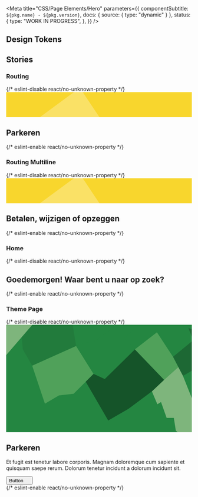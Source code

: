 
<Meta
  title="CSS/Page Elements/Hero"
  parameters={{
    componentSubtitle: `${pkg.name} - ${pkg.version}`,
    docs: { source: { type: "dynamic" } },
    status: {
      type: "WORK IN PROGRESS",
    },
  }}
/>

<Description markdown={readme} />

## Design Tokens

<DesignTokenDocBlock categoryName="Hero" viewType="table" />

## Stories

### Routing

<Canvas>
  {/* eslint-disable react/no-unknown-property */}
  <Story name="Routing">
    <section class="denhaag-hero denhaag-hero--routing">
      <svg
        class="denhaag-hero__image-pattern"
        width="1768"
        height="240"
        viewBox="0 0 1768 240"
        fill="none"
        xmlns="http://www.w3.org/2000/svg"
        focusable="false"
        aria-hidden="true"
      >
        <g clip-path="url(#clip0_14966_94954)">
          <path d="M3398 -1847H-4936V5298H3398V-1847Z" fill="#F8D62D" />
          <path
            d="M-215.2 -249.487L-79.6 -74.2531L-173.2 -9.44025L-127.6 62.5739L-402.4 252.211L-277.6 447.849L30.7997 288.218L77.5997 337.428L159.2 289.418L191.6 333.827L-628 926.743L-890.8 378.236L-833.2 253.411L-732.4 92.5797L-552.4 4.96254L-402.4 -119.862L-424 -161.87L-215.2 -249.487Z"
            fill="#FFEB85"
          />
          <path
            d="M832.4 154.993L701.6 -41.8457L191.6 333.828L280.4 441.849L135.2 557.072L202.4 671.094L524 1070.77L1132.4 602.681L832.4 154.993Z"
            fill="#FAE166"
          />
        </g>
        <defs>
          <clipPath id="clip0_14966_94954">
            <rect width="1768" height="240" fill="white" />
          </clipPath>
        </defs>
      </svg>
      <div class="denhaag-hero__container">
        <div class="denhaag-hero__content">
          <h1 class="denhaag-hero__title utrecht-heading-1">Parkeren</h1>
        </div>
      </div>
      <img class="denhaag-hero__image" src="https://source.unsplash.com/560x400/?parking" alt="" />
    </section>
  </Story>
  {/* eslint-enable react/no-unknown-property */}
</Canvas>

### Routing Multiline

<Canvas>
  {/* eslint-disable react/no-unknown-property */}
  <Story name="Routing Multiline">
    <section class="denhaag-hero denhaag-hero--routing">
      <svg
        class="denhaag-hero__image-pattern"
        width="1768"
        height="240"
        viewBox="0 0 1768 240"
        fill="none"
        xmlns="http://www.w3.org/2000/svg"
        focusable="false"
        aria-hidden="true"
      >
        <g clip-path="url(#clip0_14966_94954)">
          <path d="M3398 -1847H-4936V5298H3398V-1847Z" fill="#F8D62D" />
          <path
            d="M-215.2 -249.487L-79.6 -74.2531L-173.2 -9.44025L-127.6 62.5739L-402.4 252.211L-277.6 447.849L30.7997 288.218L77.5997 337.428L159.2 289.418L191.6 333.827L-628 926.743L-890.8 378.236L-833.2 253.411L-732.4 92.5797L-552.4 4.96254L-402.4 -119.862L-424 -161.87L-215.2 -249.487Z"
            fill="#FFEB85"
          />
          <path
            d="M832.4 154.993L701.6 -41.8457L191.6 333.828L280.4 441.849L135.2 557.072L202.4 671.094L524 1070.77L1132.4 602.681L832.4 154.993Z"
            fill="#FAE166"
          />
        </g>
        <defs>
          <clipPath id="clip0_14966_94954">
            <rect width="1768" height="240" fill="white" />
          </clipPath>
        </defs>
      </svg>
      <div class="denhaag-hero__container">
        <div class="denhaag-hero__content">
          <h1 class="denhaag-hero__title utrecht-heading-1">Betalen, wijzigen of opzeggen</h1>
        </div>
      </div>
      <img class="denhaag-hero__image" src="https://source.unsplash.com/560x400/?payment" alt="" />
    </section>
  </Story>
  {/* eslint-enable react/no-unknown-property */}
</Canvas>

### Home

<Canvas>
  {/* eslint-disable react/no-unknown-property */}
  <Story name="Home">
    <section class="denhaag-hero denhaag-hero--home">
      <div class="denhaag-hero__container">
        <div class="denhaag-hero__content">
          <h1 class="denhaag-hero__title utrecht-heading-1">
            <strong>Goedemorgen!</strong> Waar bent u naar op zoek?
          </h1>
        </div>
      </div>
      <img class="denhaag-hero__image" src="https://source.unsplash.com/560x400/?parking" alt="" />
    </section>
  </Story>
  {/* eslint-enable react/no-unknown-property */}
</Canvas>

### Theme Page

<Canvas>
  {/* eslint-disable react/no-unknown-property */}
  <Story name="Theme Page">
    <section class="denhaag-hero denhaag-hero--theme-page">
      <div>
        <svg
          class="denhaag-hero__image-pattern"
          viewBox="0 0 1768 1024"
          fill="none"
          xmlns="http://www.w3.org/2000/svg"
          focusable="false"
          aria-hidden="true"
        >
          <path d="M1283 291H3V771H1283V291Z" fill="#C4C4C4" />
          <path d="M4333 -2236H-244V1684H4333V-2236Z" fill="#248641" />
          <path
            d="M681.285 -502.85L148.126 117.449L158.012 233.344L247.64 390.065L666.128 202.395L597.588 -212.455L857.907 -356.006L681.285 -502.85Z"
            fill="#227B3C"
          />
          <path
            d="M247.641 390.063L368.903 752.891L502.688 673.872L642.403 658.069L832.205 468.423L666.128 202.393L247.641 390.063Z"
            fill="#50A15A"
          />
          <path
            d="M666.128 202.393L832.205 468.424L938.969 517.811L1225.65 235.318L1124.82 126.667L1251.35 15.3813L1189.4 -90.6357L842.75 155.64L710.284 182.638L666.128 202.393Z"
            fill="#248641"
          />
          <path
            d="M1987.49 113.499L1982.22 150.374L2012.54 295.242L1683.68 487.522L1588.78 305.119L1780.56 147.082L1735.08 31.8457L1987.49 113.499Z"
            fill="#1D6834"
          />
          <path
            d="M1435.88 72.0147L1588.78 305.12L1780.56 147.083L1735.08 31.8467L1706.08 22.6277L1578.89 -41.9043L1547.26 -35.3193L1435.88 72.0147Z"
            fill="#248641"
          />
          <path
            d="M1225.65 235.319L1503.76 525.714L1639.52 403.235L1588.78 305.119L1435.88 72.0137L1225.65 235.319Z"
            fill="#50A15A"
          />
          <path
            d="M1387.77 635.021L1439.84 757.501L1474.76 736.429L1528.15 887.882H1596.69L1615.8 1009.04L1733.11 1111.11L1683.02 1151.94L1759.47 1221.74L1845.14 1147.99L1882.71 1194.74L1952.56 1134.82L1798.35 824.009L1812.19 810.18L1683.68 487.519L1639.52 403.232L1503.76 525.712L1387.77 635.021Z"
            fill="#7EB57C"
          />
          <path
            d="M2255.06 -2236L1920.27 -1854.73L1671.16 -1613.73L1597.34 -1551.17L1268.49 -1235.75L1120.2 -1339.79L1058.25 -1271.97L1173.58 -1123.15L1157.11 -1100.1L954.785 -817.61L681.286 -502.85L401.855 -177.555L148.126 117.449L-244 573.783V-2236H2255.06Z"
            fill="#7EB57C"
          />
          <path
            d="M1503.76 525.713L1225.65 235.318L938.968 517.811L832.205 468.424L757.734 542.834L971.92 912.906L1165.68 800.304L1387.77 635.023L1503.76 525.713Z"
            fill="#155429"
          />
        </svg>
      </div>
      <div class="denhaag-hero__container">
        <div class="denhaag-hero__content">
          <h1 class="denhaag-hero__title utrecht-heading-1">Parkeren</h1>
          <p class="utrecht-paragraph denhaag-hero__text">
            Et fugit est tenetur labore corporis. Magnam doloremque cum sapiente et quisquam saepe rerum. Dolorum
            tenetur incidunt a dolorum incidunt sit.
          </p>
          <button class="denhaag-button denhaag-button--end-icon">
            Button
            <span class="denhaag-button__icon">
              <svg
                aria-hidden="true"
                class="denhaag-icon"
                width="1em"
                height="1em"
                viewBox="0 0 15 8"
                fill="none"
                xmlns="http://www.w3.org/2000/svg"
              >
                <path d="M0.792893 0.292893C1.18342 -0.0976311 1.81658 -0.0976311 2.20711 0.292893L7.5 5.58579L12.7929 0.292893C13.1834 -0.0976311 13.8166 -0.0976311 14.2071 0.292893C14.5976 0.683418 14.5976 1.31658 14.2071 1.70711L8.20711 7.70711C7.81658 8.09763 7.18342 8.09763 6.79289 7.70711L0.792893 1.70711C0.402369 1.31658 0.402369 0.683418 0.792893 0.292893Z" />
              </svg>
            </span>
          </button>
        </div>
      </div>
      <img class="denhaag-hero__image" src="https://source.unsplash.com/560x400/?parking" alt="" />
    </section>
  </Story>
  {/* eslint-enable react/no-unknown-property */}
</Canvas>
